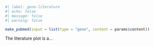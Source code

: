 ```r
#| label: gene-literature
#| echo: false
#| message: false
#| warning: false

make_pubmed(input = list(type = "gene", content = params$content))
```
The literature plot is a...